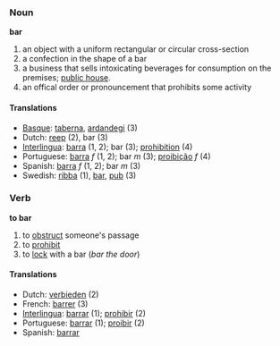 ===Noun===
'''bar'''

# an object with a uniform rectangular or circular cross-section
# a confection in the shape of a bar
# a business that sells intoxicating beverages for consumption on the premises; [[public house]].
# an offical order or pronouncement that prohibits some activity

====Translations====
*[[Basque]]: [[taberna]], [[ardandegi]] (3)
*Dutch: [[reep]] (2), bar (3)
*[[Interlingua]]: [[barra]] (1, 2); bar (3); [[prohibition]] (4)
*Portuguese: [[barra]] ''f'' (1, 2); bar ''m'' (3); [[proibição]] ''f'' (4)
*Spanish: [[barra]] ''f'' (1, 2); bar ''m'' (3)
*Swedish: [[ribba]] (1), [[bar]], [[pub]] (3)

===Verb===
'''to bar'''

# to [[obstruct]] someone's passage
# to [[prohibit]]
# to [[lock]] with a bar (''bar the door'')

====Translations====
*Dutch: [[verbieden]] (2)
*French: [[barrer]] (3)
*[[Interlingua]]: [[barrar]] (1); [[prohibir]] (2)
*Portuguese: [[barrar]] (1); [[proibir]] (2)
*Spanish: [[barrar]]